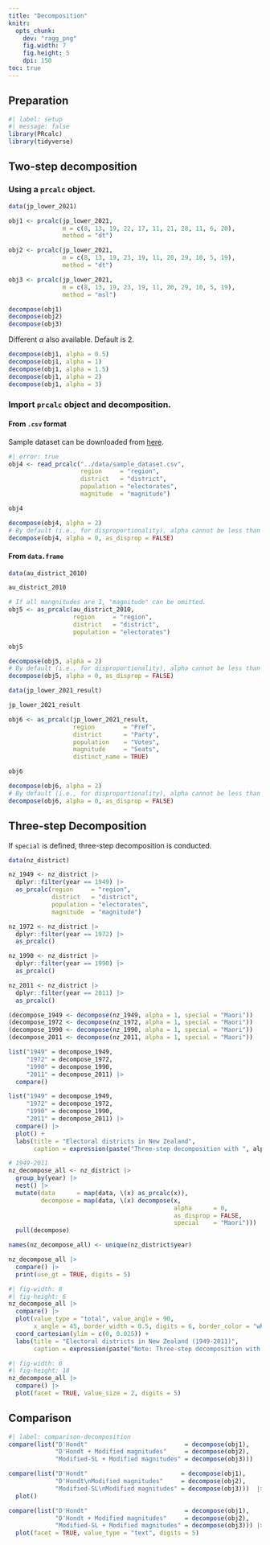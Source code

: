 ```yaml
---
title: "Decomposition"
knitr: 
  opts_chunk: 
    dev: "ragg_png"
    fig.width: 7
    fig.height: 5
    dpi: 150
toc: true
---
```


## Preparation

```r
#| label: setup
#| message: false
library(PRcalc)
library(tidyverse)
```

## Two-step decomposition

### Using a `prcalc` object.

```r
data(jp_lower_2021)

obj1 <- prcalc(jp_lower_2021,
               m = c(8, 13, 19, 22, 17, 11, 21, 28, 11, 6, 20),
               method = "dt")

obj2 <- prcalc(jp_lower_2021,
               m = c(8, 13, 19, 23, 19, 11, 20, 29, 10, 5, 19),
               method = "dt")

obj3 <- prcalc(jp_lower_2021,
               m = c(8, 13, 19, 23, 19, 11, 20, 29, 10, 5, 19),
               method = "msl")

decompose(obj1)
decompose(obj2)
decompose(obj3)
```

Different $\alpha$ also available. Default is 2.

```r
decompose(obj1, alpha = 0.5)
decompose(obj1, alpha = 1)
decompose(obj1, alpha = 1.5)
decompose(obj1, alpha = 2)
decompose(obj1, alpha = 3)
```

### Import `prcalc` object and decomposition.

#### From `.csv` format

Sample dataset can be downloaded from [here](../data/sample_dataset.csv).

```r
#| error: true
obj4 <- read_prcalc("../data/sample_dataset.csv",
                    region     = "region",
                    district   = "district",
                    population = "electorates",
                    magnitude  = "magnitude")

obj4

decompose(obj4, alpha = 2)
# By default (i.e., for disproportionality), alpha cannot be less than 0. To use alpha less than 0, add as_disprop = FALSE.
decompose(obj4, alpha = 0, as_disprop = FALSE)
```


#### From `data.frame`

```r
data(au_district_2010)

au_district_2010

# If all mangnitudes are 1, "magnitude" can be omitted.
obj5 <- as_prcalc(au_district_2010,
                  region     = "region",
                  district   = "district",
                  population = "electorates")

obj5

decompose(obj5, alpha = 2)
# By default (i.e., for disproportionality), alpha cannot be less than 0. To use alpha less than 0, add as_disprop = FALSE.
decompose(obj5, alpha = 0, as_disprop = FALSE)
```

```r
data(jp_lower_2021_result)

jp_lower_2021_result

obj6 <- as_prcalc(jp_lower_2021_result,
                  region        = "Pref",
                  district      = "Party",
                  population    = "Votes",
                  magnitude     = "Seats",
                  distinct_name = TRUE)

obj6

decompose(obj6, alpha = 2)
# By default (i.e., for disproportionality), alpha cannot be less than 0. To use alpha less than 0, add as_disprop = FALSE.
decompose(obj6, alpha = 0, as_disprop = FALSE)
```

## Three-step Decomposition

If `special` is defined, three-step decomposition is conducted.

```r
data(nz_district)

nz_1949 <- nz_district |>
  dplyr::filter(year == 1949) |>
  as_prcalc(region     = "region",
            district   = "district",
            population = "electorates",
            magnitude  = "magnitude")

nz_1972 <- nz_district |>
  dplyr::filter(year == 1972) |>
  as_prcalc()

nz_1990 <- nz_district |>
  dplyr::filter(year == 1990) |>
  as_prcalc()

nz_2011 <- nz_district |>
  dplyr::filter(year == 2011) |>
  as_prcalc()

(decompose_1949 <- decompose(nz_1949, alpha = 1, special = "Maori"))
(decompose_1972 <- decompose(nz_1972, alpha = 1, special = "Maori"))
(decompose_1990 <- decompose(nz_1990, alpha = 1, special = "Maori"))
(decompose_2011 <- decompose(nz_2011, alpha = 1, special = "Maori"))

list("1949" = decompose_1949,
     "1972" = decompose_1972,
     "1990" = decompose_1990,
     "2011" = decompose_2011) |> 
  compare() 

list("1949" = decompose_1949,
     "1972" = decompose_1972,
     "1990" = decompose_1990,
     "2011" = decompose_2011) |> 
  compare() |> 
  plot() +
  labs(title = "Electoral districts in New Zealand",
       caption = expression(paste("Three-step decomposition with ", alpha, " = 1")))
```

```r
# 1949-2011
nz_decompose_all <- nz_district |> 
  group_by(year) |> 
  nest() |> 
  mutate(data      = map(data, \(x) as_prcalc(x)),
         decompose = map(data, \(x) decompose(x, 
                                              alpha      = 0,
                                              as_disprop = FALSE,
                                              special    = "Maori"))) |> 
  pull(decompose)

names(nz_decompose_all) <- unique(nz_district$year)

nz_decompose_all |> 
  compare() |> 
  print(use_gt = TRUE, digits = 5)
```

```r
#| fig-width: 8
#| fig-height: 6
nz_decompose_all |> 
  compare() |> 
  plot(value_type = "total", value_angle = 90, 
       x_angle = 45, border_width = 0.5, digits = 6, border_color = "white") +
  coord_cartesian(ylim = c(0, 0.025)) +
  labs(title = "Electoral districts in New Zealand (1949-2011)",
       caption = expression(paste("Note: Three-step decomposition with ", alpha, " = 2")))
```

```r
#| fig-width: 6
#| fig-height: 18
nz_decompose_all |> 
  compare() |> 
  plot(facet = TRUE, value_size = 2, digits = 5)
```

## Comparison

```r
#| label: comparison-decomposition
compare(list("D'Hondt"                           = decompose(obj1),
             "D'Hondt + Modified magnitudes"     = decompose(obj2),
             "Modified-SL + Modified magnitudes" = decompose(obj3))) 

compare(list("D'Hondt"                          = decompose(obj1),
             "D'Hondt\nModified magnitudes"     = decompose(obj2),
             "Modified-SL\nModified magnitudes" = decompose(obj3)))  |> 
  plot()

compare(list("D'Hondt"                           = decompose(obj1),
             "D'Hondt + Modified magnitudes"     = decompose(obj2),
             "Modified-SL + Modified magnitudes" = decompose(obj3))) |>
  plot(facet = TRUE, value_type = "text", digits = 5)
```
